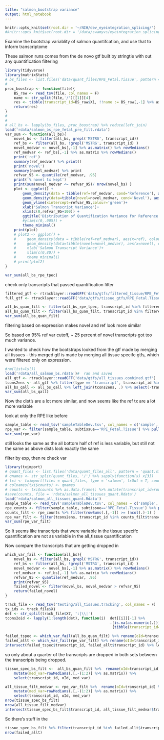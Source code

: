 ```yaml
---
title: "salmon_bootstrap variance"
output: html_notebook
---
```


```r
knitr::opts_knit$set(root.dir = '~/NIH/dev_eyeintegration_splicing/')
#knitr::opts_knit$set(root.dir = '/data/swamyvs/eyeintegration_splicing/')
```


Examine the bootstrap variablity of salmon quantifcation, and use that to inform  transcriptome

These salmon runs comes from the de novo gtf built by stringtie with out any quantification filtering

```r
library(tidyverse)
library(matrixStats)
# bs_files <- list.files('data/quant_files/RPE_Fetal.Tissue', pattern = 'quant_bootstraps.tsv.gz', recursive = T, full.names = T)
# 
proc_boostrap <- function(file){
    BS_raw <- read_tsv(file, col_names = F)
    name <- str_split(file,'/')[[1]][4]
    res <- tibble(transcript_id=BS_raw$X1, !!name := BS_raw[,-1] %>% as.matrix %>% {matrixStats::rowVars(.)} )
    return(res)
}
# 
# 
# all_bs <- lapply(bs_files, proc_boostrap) %>% reduce(left_join)
load('rdata/salmon_bs_rpe_fetal_pre_filt.rdata')
var_sum <- function(all_bs){
    novel_bs <- filter(all_bs, grepl('MSTRG', transcript_id))
    ref_bs <- filter(all_bs, !grepl('MSTRG', transcript_id) )
    novel_medvar <- novel_bs[,-1] %>% as.matrix() %>% rowMedians()
    ref_medvar <- ref_bs[,-1] %>% as.matrix %>% rowMedians()
    print('ref')
    summary(ref_medvar) %>% print()
    print('novel')
    summary(novel_medvar) %>% print
    refvar_95 <- quantile(ref_medvar, .95)
    print('% novel tx kept')
    print(sum(novel_medvar <= refvar_95)/ nrow(novel_bs) ) 
    plot <- ggplot() + 
        geom_density(data = tibble(ref=ref_medvar, cond='Reference'), aes(x=ref, color=cond)) +
        geom_density(data=tibble(novel=novel_medvar, cond='Novel'), aes(x=novel, color=cond)) +
        geom_vline(xintercept=refvar_95,colour='green')+
        xlab('Salmon Transcript Variance')+
        xlim(c(0,refvar_95+100)) + 
        ggtitle('Distribution of Quantification Variance for Reference and Novel Transcripts')+
        #ylim(c(0,.005)) + 
        theme_minimal()
    print(plot)
    # plot2 <- ggplot() + 
    #     geom_density(data = tibble(ref=ref_medvar), aes(x=ref), colour='blue') +
    #     geom_density(data=tibble(novel=novel_medvar), aes(x=novel), colour='green') +
    #     xlab('Salmon Transcript Variance')+
    #     xlim(c(0,80)) + 
    #     theme_minimal()   
    # print(plot2)
}

var_sum(all_bs_rpe_tpec) 
```

check only transcripts that passed quantification filter

```r
filtered_gtf <- rtracklayer::readGFF('data/gtfs/filtered_tissue/RPE_Fetal.Tissue.gtf')# this is the gtf filtered by salmon quantification
full_gtf <- rtracklayer::readGFF('data/gtfs/tissue_gtfs/RPE_Fetal.Tissue_st.gtf')# this is the complete gtf(for RPE_Fetal.Tissue)

all_bs_quan_filt <- filter(all_bs_rpe_tpec, transcript_id %in% filtered_gtf$transcript_id)
all_bs_quan_filt <- filter(all_bs_quan_filt, transcript_id %in% filtered_gtf$transcript_id)
var_sum(all_bs_quan_filt)
```

filtering based on expression makes  novel and ref look more similar

So based on 95%  ref var cutoff,  ~ 25 percent of novel transcripts got too much variance.



I wanted to check how the bootstraps looked from the gtf made by merging all tissues - this merged gtf is made by merging all tissue specifc gtfs, which were filtered only on expression.

```r
#rm(list=ls())
load('rdata/all_salmon_bs.rdata')#  ran and saved 
all_gtf <- rtracklayer::readGFF('data/gtfs/all_tissues.combined.gtf')
tcons2ens <- all_gtf %>% filter(type == 'transcript', transcript_id %in% all_bs_qall$transcript_id) %>% select(transcript_id, oId)
all_bs_qall <- all_bs_qall %>% left_join(tcons2ens, .) %>% select(-transcript_id, transcript_id=oId)
var_sum(all_bs_qall)
```

Now the dist's are a lot more similar, and now seems like the ref tx are a lot more variable 

look at only the RPE like before

```r
sample_table <- read_tsv('sampleTableDev.tsv', col_names = c('sample','run', 'paired', 'tissue', 'subtissue', 'origin'))
rpe_var <- filter(sample_table, subtissue=='RPE_Fetal.Tissue') %>% pull(sample) %>% {all_bs_qall[,c('transcript_id', .)]}
var_sum(rpe_var)  
```

still looks the same as the all
bottom half of ref is less variable, but still not the same as above 
dists look exactly the same


filter by exp, then re check var


```r
library(tximport)
# quant_files <- list.files('data/quant_files_all', pattern = 'quant.sf', recursive = T, full.names = T)
# qnames <- str_split(quant_files, '/') %>% sapply(function(x) x[3])
# txi <- tximport(files = quant_files, type = 'salmon', txOut = T, countsFromAbundance = 'lengthScaledTPM')
# colnames(txi$counts) <- qnames
# counts <- txi$counts %>% as.data.frame() %>% mutate(transcript_id=rownames(.)) %>% select(transcript_id, everything())
#save(counts, file = 'rdata/salmon_all_tissues_quant.Rdata')
load('rdata/salmon_all_tissues_quant.Rdata')
sample_table <- read_tsv('sampleTableDev.tsv', col_names = c('sample', 'run', 'paired', 'tissue', 'subtissue', 'origin' ))
rpe_counts <- filter(sample_table, subtissue=='RPE_Fetal.Tissue') %>% pull(sample) %>% {counts[,c('transcript_id', .)]}
counts_filt <- rpe_counts %>% filter(rowSums(.[,-1]) >= (ncol(.)-1) )
rpe_var_filt <- filter(tcons2ens, transcript_id %in% counts_filt$transcript_id) %>% pull(oId) %>% {filter(rpe_var, transcript_id  %in%  . )}
var_sum(rpe_var_filt)
```
So It seems like transcripts that were variable in the tissue specifc quantification are not as variable in the all_tissue quantification



Now compare the transcripts that are getting dropped in 

```r

which_var_fail <- function(all_bs){
    novel_bs <- filter(all_bs, grepl('MSTRG', transcript_id))
    ref_bs <- filter(all_bs, !grepl('MSTRG', transcript_id) )
    novel_medvar <- novel_bs[,-1] %>% as.matrix() %>% rowMedians()
    ref_medvar <- ref_bs[,-1] %>% as.matrix %>% rowMedians()
    refvar_95 <- quantile(ref_medvar, .95)
    print(refvar_95)
    failed_novel <- filter(novel_bs, novel_medvar > refvar_95)
    return(failed_novel)
}

track_file <- read_tsv('testing/all_tissues.tracking', col_names = F)
tx_ids <- track_file$X1
det <- str_split(track_file$X7, ':|\\|') 
tcons2oid <- lapply(1:length(det), function(i)  det[[i]][-1] %>%  
                                                .[is.na(as.numeric(.))] %>% 
                                                 {tibble(transcript_id=rep(tx_ids[i], length(.)),oId= . )}) %>% bind_rows()

failed_tspec <- which_var_fail(all_bs_quan_filt) %>% rename(oId=transcript_id) %>% inner_join(tcons2oid,.)# these failed in the tissue spec set
failed_allt <- which_var_fail(rpe_var_filt) %>% rename(oId=transcript_id) %>% inner_join(tcons2ens,.) # these failed in all tissue set 
intersect(failed_tspec$transcript_id, failed_allt$transcript_id) %>% length 

```
so only about a quarter of the transcripts are dropped in both sets between the transcripts being dropped. 

```r
tissue_spec_bs_filt <-  all_bs_quan_filt %>%  rename(oId=transcript_id) %>% inner_join(tcons2oid,.) %>% 
    mutate(med_var=rowMedians(.[,-(1:2)] %>% as.matrix)) %>% 
    select(transcript_id, oId, med_var)

all_tissue_filt_medvar <- rpe_var_filt %>%  rename(oId=transcript_id) %>% inner_join(tcons2ens,.) %>% 
    mutate(med_var=rowMedians(.[,-(1:2)] %>% as.matrix)) %>% 
    select(transcript_id, oId, med_var)
nrow(tissue_spec_bs_filt)
nrow(all_tissue_filt_medvar)
intersect(tissue_spec_bs_filt$transcript_id, all_tissue_filt_medvar$transcript_id) %>% length()
```
So there's stuff in the 













```r
tissue_spec_bs_filt %>% filter(transcript_id %in% failed_allt$transcript_id)
nrow(failed_allt)
```






